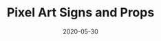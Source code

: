 ---
title: Pixel Art Signs and Props
date: 2020-05-30
category:
  - 2D Art
external_link: https://starbirdresources.itch.io/signs-signs-and-signs
related_engine: Any Engine
externals_profile:
    name: Starbird
---